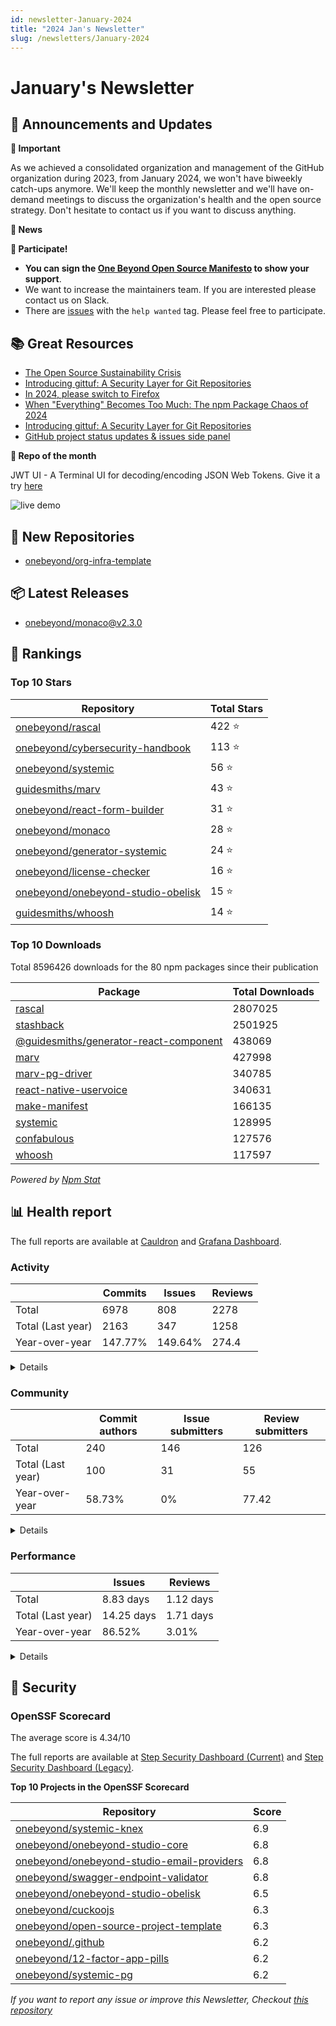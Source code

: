 ```yaml
---
id: newsletter-January-2024
title: "2024 Jan's Newsletter"
slug: /newsletters/January-2024
---
```


# January's Newsletter

## 📢 Announcements and Updates

**🚨 Important**

As we achieved a consolidated organization and management of the GitHub organization during 2023, from January 2024, we won't have biweekly catch-ups anymore. We'll keep the monthly newsletter and we'll have on-demand meetings to discuss the organization's health and the open source strategy. Don't hesitate to contact us if you want to discuss anything.

**📰 News**

<!--- @TODO: Manual addition --->

**🙌 Participate!**
- **You can sign the [One Beyond Open Source Manifesto](/open-source-manifesto) to show your support**.
- We want to increase the maintainers team. If you are interested please contact us on Slack.
- There are [issues](https://github.com/search?q=user%3Aonebeyond+user%3Aguidesmiths+label%3A%22help+wanted%22+state%3Aopen&type=Issues&ref=advsearch&l=&l=) with the `help wanted` tag. Please feel free to participate.

## 📚 Great Resources

- [The Open Source Sustainability Crisis](https://openpath.chadwhitacre.com/2024/the-open-source-sustainability-crisis/)
- [Introducing gittuf: A Security Layer for Git Repositories](https://openssf.org/blog/2024/01/18/introducing-gittuf-a-security-layer-for-git-repositories/)
- [In 2024, please switch to Firefox](https://roytanck.com/2023/12/23/in-2024-please-switch-to-firefox/)
- [When "Everything" Becomes Too Much: The npm Package Chaos of 2024](https://socket.dev/blog/when-everything-becomes-too-much)
- [Introducing gittuf: A Security Layer for Git Repositories](https://openssf.org/blog/2024/01/18/introducing-gittuf-a-security-layer-for-git-repositories/)
- [GitHub project status updates & issues side panel](https://github.blog/changelog/2024-01-18-github-issues-projects-project-status-updates-issues-side-panel/)

**👀 Repo of the month**

JWT UI - A Terminal UI for decoding/encoding JSON Web Tokens. Give it a try [here](https://github.com/jwt-rs/jwt-ui)

![live demo](https://github.com/jwt-rs/jwt-ui/raw/main/screenshots/decoder.png)


## 🍿 New Repositories

- [onebeyond/org-infra-template](https://github.com/onebeyond/org-infra-template)

## 📦 Latest Releases

- [onebeyond/monaco@v2.3.0](https://github.com/onebeyond/monaco/releases/tag/v2.3.0)

## 🥇 Rankings

### Top 10 Stars

| Repository | Total Stars | 
| -- | -- |
| [onebeyond/rascal](https://github.com/onebeyond/rascal) | 422 ⭐️ |
| [onebeyond/cybersecurity-handbook](https://github.com/onebeyond/cybersecurity-handbook) | 113 ⭐️ |
| [onebeyond/systemic](https://github.com/onebeyond/systemic) | 56 ⭐️ |
| [guidesmiths/marv](https://github.com/guidesmiths/marv) | 43 ⭐️ |
| [onebeyond/react-form-builder](https://github.com/onebeyond/react-form-builder) | 31 ⭐️ |
| [onebeyond/monaco](https://github.com/onebeyond/monaco) | 28 ⭐️ |
| [onebeyond/generator-systemic](https://github.com/onebeyond/generator-systemic) | 24 ⭐️ |
| [onebeyond/license-checker](https://github.com/onebeyond/license-checker) | 16 ⭐️ |
| [onebeyond/onebeyond-studio-obelisk](https://github.com/onebeyond/onebeyond-studio-obelisk) | 15 ⭐️ |
| [guidesmiths/whoosh](https://github.com/guidesmiths/whoosh) | 14 ⭐️ |


### Top 10 Downloads

Total 8596426 downloads for the 80 npm packages since their publication

| Package | Total Downloads | 
| -- | -- |
| [rascal](https://www.npmjs.com/package/rascal) | 2807025 |
| [stashback](https://www.npmjs.com/package/stashback) | 2501925 |
| [@guidesmiths/generator-react-component](https://www.npmjs.com/package/@guidesmiths/generator-react-component) | 438069 |
| [marv](https://www.npmjs.com/package/marv) | 427998 |
| [marv-pg-driver](https://www.npmjs.com/package/marv-pg-driver) | 340785 |
| [react-native-uservoice](https://www.npmjs.com/package/react-native-uservoice) | 340631 |
| [make-manifest](https://www.npmjs.com/package/make-manifest) | 166135 |
| [systemic](https://www.npmjs.com/package/systemic) | 128995 |
| [confabulous](https://www.npmjs.com/package/confabulous) | 127576 |
| [whoosh](https://www.npmjs.com/package/whoosh) | 117597 |

_Powered by [Npm Stat](https://github.com/pvorb/npm-stat.com)_


## 📊 Health report

The full reports are available at [Cauldron](https://cauldron.io/project/7192) and [Grafana Dashboard](https://cauldron.io/project/7192/public-kibana).

### Activity

| | Commits | Issues |  Reviews | 
| -- | -- | -- | -- |
| Total | 6978 | 808 | 2278 |
| Total (Last year)	| 2163 | 347 | 1258 |
| Year-over-year | 147.77% | 149.64% | 274.4 |

<details>
    <summary>Details</summary>

- Commits: 371
- Lines/commit: 1276.44
- Lines/commit/file: 0.88
- Issues created: 75
- Issues closed: 29
- Issues open: 265
- Pull requests created: 265
- Pull requests closed: 266
- Pull requests open: 204

</details>


### Community

| | Commit authors | Issue submitters |  Review submitters | 
| -- | -- | -- | -- |
| Total | 240 | 146 | 126 |
| Total (Last year)	| 100 | 31 | 55 |
| Year-over-year | 58.73% | 0% | 77.42 |

<details>
    <summary>Details</summary>

**Active People**
- Git Authors: 36
- Issue Authors: 13
- PRs Submitters: 21

**Onboarding**
- Git Authors: 6
- Issue Authors: 5
- PRs Submitters: 4

</details>


### Performance


| | Issues | Reviews | 
| -- | -- | -- |
| Total | 8.83 days | 1.12 days |
| Total (Last year)	| 14.25 days | 1.71 days |
| Year-over-year | 86.52% | 3.01% |


<details>
    <summary>Details</summary>

**Issues**
- Time Open (average): 465.52 days
- Time Open (median): 303.7 days
- Open Issues: 265

**Reviews**
- Time Open (average): 499.46 days
- Time Open (median): 408.75 days
- Open Reviews: 204

</details>


## 🔐 Security

### OpenSSF Scorecard

The average score is 4.34/10

The full reports are available at [Step Security Dashboard (Current)](https://app.stepsecurity.io/github/app/onebeyond/onebeyond/repositories) and [Step Security Dashboard (Legacy)](https://app.stepsecurity.io/github/app/onebeyond/guidesmiths/repositories).


**Top 10 Projects in the OpenSSF Scorecard**


| Repository | Score |
| -- | -- |
| [onebeyond/systemic-knex](https://github.com/onebeyond/systemic-knex) | 6.9 |
| [onebeyond/onebeyond-studio-core](https://github.com/onebeyond/onebeyond-studio-core) | 6.8 |
| [onebeyond/onebeyond-studio-email-providers](https://github.com/onebeyond/onebeyond-studio-email-providers) | 6.8 |
| [onebeyond/swagger-endpoint-validator](https://github.com/onebeyond/swagger-endpoint-validator) | 6.8 |
| [onebeyond/onebeyond-studio-obelisk](https://github.com/onebeyond/onebeyond-studio-obelisk) | 6.5 |
| [onebeyond/cuckoojs](https://github.com/onebeyond/cuckoojs) | 6.3 |
| [onebeyond/open-source-project-template](https://github.com/onebeyond/open-source-project-template) | 6.3 |
| [onebeyond/.github](https://github.com/onebeyond/.github) | 6.2 |
| [onebeyond/12-factor-app-pills](https://github.com/onebeyond/12-factor-app-pills) | 6.2 |
| [onebeyond/systemic-pg](https://github.com/onebeyond/systemic-pg) | 6.2 |

_If you want to report any issue or improve this Newsletter, Checkout [this repository](https://github.com/onebeyond/newsletter-generator)_